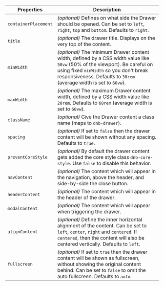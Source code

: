 ---
---

| Properties           | Description                                                                                                                                                                                                                                  |
| -------------------- | -------------------------------------------------------------------------------------------------------------------------------------------------------------------------------------------------------------------------------------------- |
| `containerPlacement` | _(optional)_ Defines on what side the Drawer should be opened. Can be set to `left`, `right`, `top` and `bottom`. Defaults to `right`.                                                                                                       |
| `title`              | _(optional)_ The drawer title. Displays on the very top of the content.                                                                                                                                                                      |
| `minWidth`           | _(optional)_ The minimum Drawer content width, defined by a CSS width value like `50vw` (50% of the viewport). Be careful on using fixed `minWidth` so you don't break responsiveness. Defaults to `30rem` (average width is set to `60vw`). |
| `maxWidth`           | _(optional)_ The maximum Drawer content width, defined by a CSS width value like `20rem`. Defaults to `60rem` (average width is set to `60vw`).                                                                                              |
| `className`          | _(optional)_ Give the Drawer content a class name (maps to `dnb-drawer`).                                                                                                                                                                    |
| `spacing`            | _(optional)_ If set to `false` then the drawer content will be shown without any spacing. Defaults to `true`.                                                                                                                                |
| `preventCoreStyle`   | _(optional)_ By default the drawer content gets added the core style class `dnb-core-style`. Use `false` to disable this behavior.                                                                                                           |
| `navContent`         | _(optional)_ The content which will appear in the navigation, above the header, and side-by-side the close button.                                                                                                                           |
| `headerContent`      | _(optional)_ The content which will appear in the header of the drawer.                                                                                                                                                                      |
| `modalContent`       | _(optional)_ The content which will appear when triggering the drawer.                                                                                                                                                                       |
| `alignContent`       | _(optional)_ Define the inner horizontal alignment of the content. Can be set to `left`, `center`, `right` and `centered`. If `centered`, then the content will also be centered vertically. Defaults to `left`.                             |
| `fullscreen`         | _(optional)_ If set to `true` then the drawer content will be shown as fullscreen, without showing the original content behind. Can be set to `false` to omit the auto fullscreen. Defaults to `auto`.                                       |
